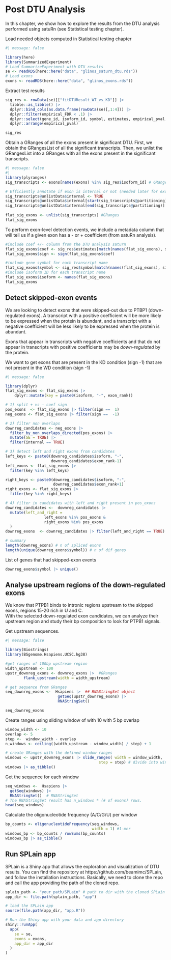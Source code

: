 # Post DTU Analysis

In this chapter, we show how to explore the results from the DTU analysis performed using satuRn (see Statistical testing chapter).

Load needed objects computed in Statistical testing chapter

```r
#| message: false

library(here)
library(SummarizedExperiment)
# Load SummarizeExperiment with DTU results
se <- readRDS(here::here("data", "glinos_saturn_dtu.rds"))
# Load exons 
exons <- readRDS(here::here("data", "glinos_exons.rds")) 
```

Extract test results

```r
sig_res <- rowData(se)[["fitDTUResult_WT_vs_KD"]] |>
  tibble::as_tibble() |>
  dplyr::bind_cols(as.data.frame(rowData(se)[,1:4])) |>
  dplyr::filter(empirical_FDR < .1) |>
  dplyr::select(gene_id, isoform_id, symbol, estimates, empirical_pval, empirical_FDR) |>
  dplyr::arrange(empirical_pval)

sig_res

```

Obtain a GRanges of all the exons present in significant DTU. First, we obtain the GRangesList of all the significant transcripts. Then, we unlist the GRangesList into a GRanges with all the exons present in the significant transcripts.

```r
#| message: false
#| 
library(plyranges)
sig_transcripts <- exons[names(exons) %in% sig_res$isoform_id] # GRangesList 

# Efficiently annotate if exon is internal or not (needed later for exon-level detection)
sig_transcripts@unlistData$internal <- TRUE
sig_transcripts@unlistData$internal[start(sig_transcripts@partitioning)] <- FALSE
sig_transcripts@unlistData$internal[end(sig_transcripts@partitioning)] <- FALSE
  
flat_sig_exons <- unlist(sig_transcripts) #GRanges
flat_sig_exons
```

To perform exon-level detection events, we include a metadata column that will tell us if a given exon has a - or + coefficient (from satuRn analysis).

```r
#include coef +/- column from the DTU analysis saturn 
flat_sig_exons$coef <- sig_res$estimates[match(names(flat_sig_exons), sig_res$isoform_id)]
flat_sig_exons$sign <- sign(flat_sig_exons$coef)

#include gene symbol for each transcript name 
flat_sig_exons$symbol <- sig_res$symbol[match(names(flat_sig_exons), sig_res$isoform_id)]
#include isoform ID for each transcript name 
flat_sig_exons$isoform <- names(flat_sig_exons)
flat_sig_exons
```

## Detect skipped-exon events

We are looking to detect exons that were skipped-out due to PTBP1 (down-regulated exons). A transcript with a positive coefficient will be more likely to be expressed when the protein is abundant, and a transcript with a negative coefficient will be less likely to be expressed when the protein is abundant.

Exons that appear in transcripts with negative coefficients and that do not appear in transcripts with positive coefficients may be *down-regulated* by the protein.

We want to get exons that are present in the KD condition (sign -1) that are not present in the WD condition (sign -1)

```r
#| message: false

library(dplyr)
flat_sig_exons <- flat_sig_exons |>
    dplyr::mutate(key = paste0(isoform, "-", exon_rank))

# 1) split + vs – coef sign
pos_exons  <- flat_sig_exons |> filter(sign ==  1)
neg_exons <- flat_sig_exons |> filter(sign ==  -1)

# 2) filter non overlaps 
downreg_candidates <- neg_exons |>
  filter_by_non_overlaps_directed(pos_exons) |>
  mutate(SE = TRUE) |>
  filter(internal == TRUE)

# 3) detect left and right exons from candidates
left_keys <- paste0(downreg_candidates$isoform, "-", 
                    downreg_candidates$exon_rank-1)
left_exons <- flat_sig_exons |>
  filter(key %in% left_keys)

right_keys <- paste0(downreg_candidates$isoform, "-", 
                     downreg_candidates$exon_rank+1)
right_exons <- flat_sig_exons |>
  filter(key %in% right_keys)

# 4) filter in candidates with left and right present in pos_exons
downreg_candidates <-  downreg_candidates |>
  mutate(left_and_right =
                 left_exons %in% pos_exons &
                 right_exons %in% pos_exons
  )
downreg_exons  <- downreg_candidates |> filter(left_and_right == TRUE)

# summary
length(downreg_exons) # n of spliced exons 
length(unique(downreg_exons$symbol)) # n of dif genes
```

List of genes that had skipped-exon events

```r
downreg_exons$symbol |> unique()
```

## Analyse upstream regions of the down-regulated exons

We know that PTPB1 binds to intronic regions upstream to the skipped exons, regions 15-20 rich in U and C.\
With the selected down-regulated exon candidates, we can analyze their upstream region and study their bp composition to look for PTPB1 signals.

Get upstream sequences.

```r
#| message: false

library(Biostrings)
library(BSgenome.Hsapiens.UCSC.hg38)

#get ranges of 100bp upstream region
width_upstream <- 100
upstr_downreg_exons <- downreg_exons |>  #GRanges
        flank_upstream(width = width_upstream) 

# get sequence from GRanges 
seq_downreg_exons <-  Hsapiens |>  ## RNAStringSet object
                       getSeq(upstr_downreg_exons) |>
                       RNAStringSet() 

seq_downreg_exons

```

Create ranges using sliding window of with 10 with 5 bp overlap

```r
window_width <- 10
overlap <- 5
step <-  window_width - overlap 
n_windows <- ceiling((width_upstream - window_width) / step) + 1

# create GRanges with the defined window ranges
windows <- upstr_downreg_exons |> slide_ranges( width = window_width,  # GRanges
                                         step = step) # divide into windows
windows |> as_tibble()
```

Get the sequence for each window

```r
seq_windows <-  Hsapiens |>
  getSeq(windows) |>
  RNAStringSet()  # RNAStringSet
# The RNAStringSet result has n_windows * (# of exons) rows.
head(seq_windows)
```

Calculate the oligonucleotide frequency (A/C/G/U) per window

```r
bp_counts <- oligonucleotideFrequency(seq_windows, 
                                      width = 1) #1-mer
windows_bp <- bp_counts / rowSums(bp_counts)
windows_bp |> as_tibble()

```

## Run SPLain app

SPLain is a Shiny app that allows the exploration and visualization of DTU results. You can find the repository at https://github.com/beamimc/SPLain, and follow the installation instructions. Basically, we need to clone the repo and call the app providing the path of the cloned repo.

```r
splain_path <- "your_path/SPLain" # path to dir with the cloned SPLain repo
app_dir <- file.path(splain_path, "app")

# load the SPLain app 
source(file.path(app_dir, "app.R"))

# Run the Shiny app with your data and app directory
shiny::runApp(
  app(
    se = se,
    exons = exons,
    app_dir = app_dir
  )
)
```
